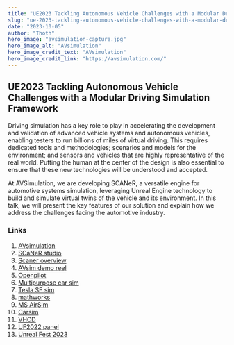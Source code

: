 ```yaml
---
title: "UE2023 Tackling Autonomous Vehicle Challenges with a Modular Driving Simulation Framework"
slug: "ue-2023-tackling-autonomous-vehicle-challenges-with-a-modular-driving-simulation-framework"
date: "2023-10-05"
author: "Thoth"
hero_image: "avsimulation-capture.jpg"
hero_image_alt: "AVsimulation"
hero_image_credit_text: "AVsimulation"
hero_image_credit_link: "https://avsimulation.com/"
---
```


## UE2023 Tackling Autonomous Vehicle Challenges with a Modular Driving Simulation Framework

Driving simulation has a key role to play in accelerating the development and validation of advanced vehicle systems and autonomous vehicles, enabling testers to run billions of miles of virtual driving. This requires dedicated tools and methodologies; scenarios and models for the environment; and sensors and vehicles that are highly representative of the real world. Putting the human at the center of the design is also essential to ensure that these new technologies will be understood and accepted. 

At AVSimulation, we are developing SCANeR, a versatile engine for automotive systems simulation, leveraging Unreal Engine technology to build and simulate virtual twins of the vehicle and its environment. In this talk, we will present the key features of our solution and explain how we address the challenges facing the automotive industry.

### Links
1. [AVsimulation](https://www.avsimulation.com/unreal-theinterview/)
1. [SCaNeR studio](https://www.avsimulation.com/scaner/)
1. [Scaner overview](https://www.youtube.com/watch?v=dcLP0fMBiBE)
1. [AVsim demo reel](https://youtu.be/eAw-6Og8LQ0?si=YRzuiBjSbmWvItyH)
1. [Openpilot](https://www.comma.ai/openpilot)
1. [Multipurpose car sim](https://www.unrealengine.com/en-US/spotlights/multi-purpose-car-simulation-environment-gets-a-boost-from-unreal-engine)
1. [Tesla SF sim](https://electrek.co/2022/09/20/tesla-creating-simulation-san-francisco-unreal-engine/)
1. [mathworks](https://www.mathworks.com/help/driving/ug/3d-simulation-for-automated-driving.html)
1. [MS AirSim](https://github.com/microsoft/AirSim)
1. [Carsim](https://www.carsim.com/products/supporting/unreal/index.php)
1. [VHCD](https://vhcd.github.io/)
1. [UF2022 panel](https://www.youtube.com/watch?v=I4ZfFr5xqzs)
1. [Unreal Fest 2023](https://www.unrealengine.com/en-US/events/unreal-fest-2023)
